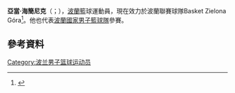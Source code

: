 '''亞當·海簡尼克'''（{{lang-pl|'''Adam Hrycaniuk'''}}；{{bd|1984年|3月15日}}），[[波蘭|波蘭]]籃球運動員，現在效力於波蘭聯賽球隊Basket Zielona Góra<ref>{{cite news|title=Koszykówka: Adam Hrycaniuk w Stelmecie Zielona Góra|url=http://www.przegladsportowy.pl/koszykowka/polska,koszykowka-adam-hrycaniuk-w-stelmecie-zielona-gora,artykul,181152,1,297.html|accessdate=March 30, 2014|newspaper=przegladsportowy.pl|language=pl|date=September 13, 2013|archive-date=2016-03-03|archive-url=https://web.archive.org/web/20160303231347/http://www.przegladsportowy.pl/koszykowka/polska,koszykowka-adam-hrycaniuk-w-stelmecie-zielona-gora,artykul,181152,1,297.html|dead-url=no}}</ref>。他也代表[[波蘭國家男子籃球隊|波蘭國家男子籃球隊]]參賽。

== 參考資料 == 
{{reflist}}

{{Authority control}}
{{DEFAULTSORT:Hrycaniuk, Adam}}
[[Category:波兰男子篮球运动员|Category:波兰男子篮球运动员]]